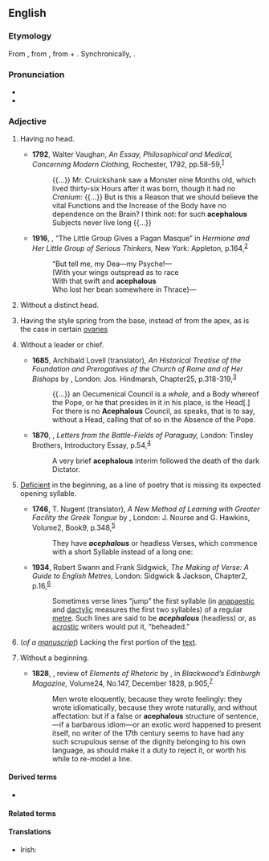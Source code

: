 ==English==

===Etymology===
From {{der|en|fr|acéphale}}, from {{der|en|grc|ἀκέφαλος||headless}}, from {{m|grc|ἀ-||not}} + {{m|grc|κεφαλή||head}}. Synchronically, {{affix|en|a-|-cephalous}}.

===Pronunciation===
* {{IPA|en|/əˈsɛfələs/}}
* {{audio|en|LL-Q1860 (eng)-Vealhurl-acephalous.wav|Audio (RP)}}

===Adjective===
{{en-adj}}

# Having no head.
#: {{syn|en|acephalic|headless}}
#* '''1792''', Walter Vaughan, ''An Essay, Philosophical and Medical, Concerning Modern Clothing,'' Rochester, 1792, pp.{{nbsp}}58-59,<sup>[https://babel.hathitrust.org/cgi/pt?id=nyp.33433011425810&view=1up&seq=77&skin=2021&q1=acephalous]</sup>
#*: {{...}} Mr. Cruickshank saw a Monster nine Months old, which lived thirty-six Hours after it was born, though it had no ''Cranium:'' {{...}} But is this a Reason that we should believe the vital Functions and the Increase of the Body have no dependence on the Brain? I think not: for such '''acephalous''' Subjects never live long {{...}}
#* '''1916''', {{w|Don Marquis}}, “The Little Group Gives a Pagan Masque” in ''Hermione and Her Little Group of Serious Thinkers,'' New York: Appleton, p.{{nbsp}}164,<sup>[https://archive.org/details/hermioneherlittl00marq/page/164/mode/1up?q=acephalous]</sup>
#*: “But tell me, my Dea—my Psyche!—
#*: (With your wings outspread as to race
#*: With that swift and '''acephalous''' {{w|Nike (mythology)|Nike}}
#*: Who lost her bean somewhere in Thrace)—
# {{lb|en|zoology|applied to [[bivalve]] [[mollusk]]s}} Without a distinct head.
# {{lb|en|botany}} Having the style spring from the base, instead of from the apex, as is the case in certain [[ovary|ovaries]]
# Without a leader or chief.
#: {{syn|en|acephalic|leaderless}}
#: {{ux|en|an '''acephalous''' society / community}}
#* '''1685''', Archibald Lovell (translator), ''An Historical Treatise of the Foundation and Prerogatives of the Church of Rome and of Her Bishops'' by {{w|Louis Maimbourg}}, London: Jos. Hindmarsh, Chapter{{nbsp}}25, p.{{nbsp}}318-319,<sup>[http://name.umdl.umich.edu/A51460.0001.001]</sup>
#*: {{...}} an Oecumenical Council is a ''whole,'' and a Body whereof the Pope, or he that presides in it in his place, is the Head[.] For there is no '''Acephalous''' Council, as ''{{w|Emmanuel Schelstrate|M. Schelstrate}}'' speaks, that is to say, without a Head, calling that of ''{{w|Council of Constance|Constance}}'' so in the Absence of the Pope.
#* '''1870''', {{w|Richard Francis Burton}}, ''Letters from the Battle-Fields of Paraguay,'' London: Tinsley Brothers, Introductory Essay, p.{{nbsp}}54,<sup>[https://archive.org/details/lettersfrombattl02burt/page/54/mode/1up?q=acephalous]</sup>
#*: A very brief '''acephalous''' interim followed the death of the dark Dictator.
# {{lb|en|prosody}} [[deficient|Deficient]] in the beginning, as a line of poetry that is missing its expected opening syllable.
#: {{syn|en|acephalic}}
#* '''1746''', T. Nugent (translator), ''A New Method of Learning with Greater Facility the Greek Tongue'' by {{w|Claude Lancelot}}, London: J. Nourse and G. Hawkins, Volume{{nbsp}}2, Book{{nbsp}}9, p.{{nbsp}}348,<sup>[https://babel.hathitrust.org/cgi/pt?id=njp.32101066874478&view=1up&seq=358&skin=2021&q1=acephalous]</sup>
#*: They have '''''acephalous''''' or headless Verses, which commence with a short Syllable instead of a long one:
#* '''1934''', Robert Swann and Frank Sidgwick, ''The Making of Verse: A Guide to English Metres,'' London: Sidgwick & Jackson, Chapter{{nbsp}}2, p.{{nbsp}}16,<sup>[https://archive.org/details/makingofversegui0000swan/page/16/mode/1up?q=acephalous]</sup>
#*: Sometimes verse lines “jump” the first syllable (in [[anapaestic]] and [[dactylic]] measures the first two syllables) of a regular [[metre]]. Such lines are said to be '''''acephalous''''' (headless) or, as [[acrostic]] writers would put it, “beheaded.”
# (''of a [[manuscript]]'') Lacking the first portion of the [[text]].
#: {{syn|en|acephalic}}
#: {{coordinate terms|en|acaudal|atelous}}
# {{lb|en|rare}} Without a beginning.
#* '''1828''', {{w|Thomas de Quincey}}, review of ''Elements of Rhetoric'' by {{w|Richard Whately}}, in ''Blackwood’s Edinburgh Magazine,'' Volume{{nbsp}}24, No.{{nbsp}}147, December 1828, p.{{nbsp}}905,<sup>[https://babel.hathitrust.org/cgi/pt?id=mdp.39015028027962&view=1up&seq=933&skin=2021&q1=acephalous]</sup>
#*: Men wrote eloquently, because they wrote feelingly: they wrote idiomatically, because they wrote naturally, and without affectation: but if a false or '''acephalous''' structure of sentence,—if a barbarous idiom—or an exotic word happened to present itself, no writer of the 17th century seems to have had any such scrupulous sense of the dignity belonging to his own language, as should make it a duty to reject it, or worth his while to re-model a line.

====Derived terms====
* {{l|en|acephalously}}

====Related terms====
{{rel3|en
|acephalia
|acephalic
|acephaly
|anencephalous
|bicephalous
|monocephalous
|polycephalous
}}

====Translations====
{{trans-see|having no head|headless}}

{{trans-see|without a leader or chief|leaderless}}
{{ttbc-top}}
* Irish: {{t-check|ga|aiceifileach}}
{{trans-mid}}
{{trans-bottom}}